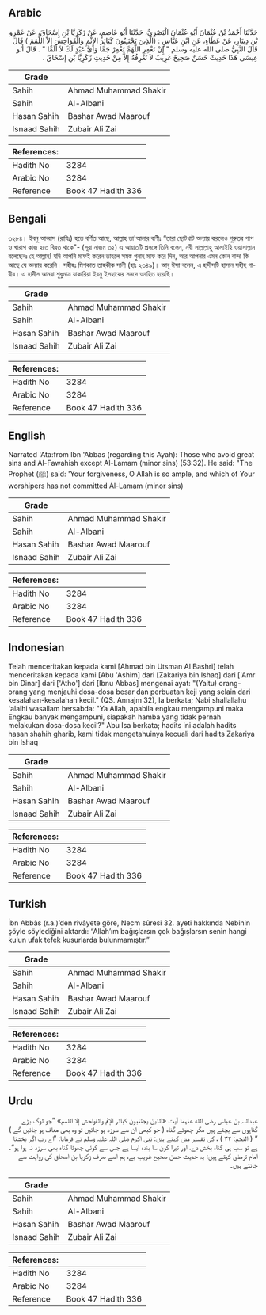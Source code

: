 ## Arabic


<div dir="rtl" lang="ar" style={{fontSize:'larger',backgroundColor:'#f8f9fa',padding:20}}>
حَدَّثَنَا أَحْمَدُ بْنُ عُثْمَانَ أَبُو عُثْمَانَ الْبَصْرِيُّ، حَدَّثَنَا أَبُو عَاصِمٍ، عَنْ زَكَرِيَّا بْنِ إِسْحَاقَ، عَنْ عَمْرِو بْنِ دِينَارِ، عَنْ عَطَاءٍ، عَنِ ابْنِ عَبَّاسٍ ‏:‏ ‏(‏الَّذِينَ يَجْتَنِبُونَ كَبَائِرَ الإِثْمِ وَالْفَوَاحِشَ إِلاَّ اللَّمَمَ ‏)‏ قَالَ قَالَ النَّبِيُّ صلى الله عليه وسلم ‏"‏ إِنْ تَغْفِرِ اللَّهُمَّ تَغْفِرْ جَمَّا وَأَىُّ عَبْدٍ لَكَ لاَ أَلَمَّا ‏"‏ ‏.‏ قَالَ أَبُو عِيسَى هَذَا حَدِيثٌ حَسَنٌ صَحِيحٌ غَرِيبٌ لاَ نَعْرِفُهُ إِلاَّ مِنْ حَدِيثِ زَكَرِيَّا بْنِ إِسْحَاقَ ‏.‏
</div>
<div style={{backgroundColor:'#f8f9fa',padding:20, marginBottom: 10}}><table> <thead> <tr> <th>Grade</th> <th></th> </tr> </thead> <tbody> <tr><td>Sahih</td><td>Ahmad Muhammad Shakir</td></tr><tr><td>Sahih</td><td>Al-Albani</td></tr><tr><td>Hasan Sahih</td><td>Bashar Awad Maarouf</td></tr><tr><td>Isnaad Sahih</td><td>Zubair Ali Zai</td></tr></tbody></table><table> <thead> <tr> <th>References:</th> <th></th> </tr> </thead> <tbody><tr><td>Hadith No</td><td>3284</td></tr><tr><td>Arabic No</td><td>3284</td></tr><tr><td>Reference</td><td>Book 47 Hadith 336</td></tr></tbody></table></div>

## Bengali


<div dir="ltr" lang="bn" style={{fontSize:'larger',backgroundColor:'#f8f9fa',padding:20}}>
৩২৮৪। ইবনু আব্বাস (রাযিঃ) হতে বর্ণিত আছে, আল্লাহ তা'আলার বাণীঃ “তারা ছোটখাট অন্যায় করলেও গুরুতর পাপ ও খারাপ কাজ হতে বিরত থাকে"- (সূরা নাজম ৩২) এ আয়াতটি প্রসঙ্গে তিনি বলেন, নবী সাল্লাল্লাহু আলাইহি ওয়াসাল্লাম বলেছেনঃ হে আল্লাহ! যদি আপনি মাফই করেন তাহলে সমস্ত গুনাহ মাফ করে দিন, আর আপনার এমন কোন বান্দা কি আছে যে অন্যায় করেনি। সহীহঃ মিশকাত তাহকীক সানী (হাঃ ২৩৪৯)। আবূ ঈসা বলেন, এ হাদীসটি হাসান সহীহ গারীব। এ হাদীস আমরা শুধুমাত্র যাকারিয়া ইবনু ইসহাকের সনদে অবহিত হয়েছি।
</div>
<div style={{backgroundColor:'#f8f9fa',padding:20, marginBottom: 10}}><table> <thead> <tr> <th>Grade</th> <th></th> </tr> </thead> <tbody> <tr><td>Sahih</td><td>Ahmad Muhammad Shakir</td></tr><tr><td>Sahih</td><td>Al-Albani</td></tr><tr><td>Hasan Sahih</td><td>Bashar Awad Maarouf</td></tr><tr><td>Isnaad Sahih</td><td>Zubair Ali Zai</td></tr></tbody></table><table> <thead> <tr> <th>References:</th> <th></th> </tr> </thead> <tbody><tr><td>Hadith No</td><td>3284</td></tr><tr><td>Arabic No</td><td>3284</td></tr><tr><td>Reference</td><td>Book 47 Hadith 336</td></tr></tbody></table></div>

## English


<div dir="ltr" lang="en" style={{fontSize:'larger',backgroundColor:'#f8f9fa',padding:20}}>
Narrated 'Ata:from Ibn 'Abbas (regarding this Ayah): Those who avoid great sins and Al-Fawahish except Al-Lamam (minor sins) (53:32). He said: "The Prophet (ﷺ) said: 'Your forgiveness, O Allah is so ample, and which of Your worshipers has not committed Al-Lamam (minor sins)
</div>
<div style={{backgroundColor:'#f8f9fa',padding:20, marginBottom: 10}}><table> <thead> <tr> <th>Grade</th> <th></th> </tr> </thead> <tbody> <tr><td>Sahih</td><td>Ahmad Muhammad Shakir</td></tr><tr><td>Sahih</td><td>Al-Albani</td></tr><tr><td>Hasan Sahih</td><td>Bashar Awad Maarouf</td></tr><tr><td>Isnaad Sahih</td><td>Zubair Ali Zai</td></tr></tbody></table><table> <thead> <tr> <th>References:</th> <th></th> </tr> </thead> <tbody><tr><td>Hadith No</td><td>3284</td></tr><tr><td>Arabic No</td><td>3284</td></tr><tr><td>Reference</td><td>Book 47 Hadith 336</td></tr></tbody></table></div>

## Indonesian


<div dir="ltr" lang="id" style={{fontSize:'larger',backgroundColor:'#f8f9fa',padding:20}}>
Telah menceritakan kepada kami [Ahmad bin Utsman Al Bashri] telah menceritakan kepada kami [Abu 'Ashim] dari [Zakariya bin Ishaq] dari ['Amr bin Dinar] dari ['Atho'] dari [Ibnu Abbas] mengenai ayat: "(Yaitu) orang-orang yang menjauhi dosa-dosa besar dan perbuatan keji yang selain dari kesalahan-kesalahan kecil." (QS. Annajm 32), Ia berkata; Nabi shallallahu 'alaihi wasallam bersabda: "Ya Allah, apabila engkau mengampuni maka Engkau banyak mengampuni, siapakah hamba yang tidak pernah melakukan dosa-dosa kecil?" Abu Isa berkata; hadits ini adalah hadits hasan shahih gharib, kami tidak mengetahuinya kecuali dari hadits Zakariya bin Ishaq
</div>
<div style={{backgroundColor:'#f8f9fa',padding:20, marginBottom: 10}}><table> <thead> <tr> <th>Grade</th> <th></th> </tr> </thead> <tbody> <tr><td>Sahih</td><td>Ahmad Muhammad Shakir</td></tr><tr><td>Sahih</td><td>Al-Albani</td></tr><tr><td>Hasan Sahih</td><td>Bashar Awad Maarouf</td></tr><tr><td>Isnaad Sahih</td><td>Zubair Ali Zai</td></tr></tbody></table><table> <thead> <tr> <th>References:</th> <th></th> </tr> </thead> <tbody><tr><td>Hadith No</td><td>3284</td></tr><tr><td>Arabic No</td><td>3284</td></tr><tr><td>Reference</td><td>Book 47 Hadith 336</td></tr></tbody></table></div>

## Turkish


<div dir="ltr" lang="tr" style={{fontSize:'larger',backgroundColor:'#f8f9fa',padding:20}}>
İbn Abbâs (r.a.)’den rivâyete göre, Necm sûresi 32. ayeti hakkında Nebinin şöyle söylediğini aktardı: “Allah’ım bağışlarsın çok bağışlarsın senin hangi kulun ufak tefek kusurlarda bulunmamıştır.”
</div>
<div style={{backgroundColor:'#f8f9fa',padding:20, marginBottom: 10}}><table> <thead> <tr> <th>Grade</th> <th></th> </tr> </thead> <tbody> <tr><td>Sahih</td><td>Ahmad Muhammad Shakir</td></tr><tr><td>Sahih</td><td>Al-Albani</td></tr><tr><td>Hasan Sahih</td><td>Bashar Awad Maarouf</td></tr><tr><td>Isnaad Sahih</td><td>Zubair Ali Zai</td></tr></tbody></table><table> <thead> <tr> <th>References:</th> <th></th> </tr> </thead> <tbody><tr><td>Hadith No</td><td>3284</td></tr><tr><td>Arabic No</td><td>3284</td></tr><tr><td>Reference</td><td>Book 47 Hadith 336</td></tr></tbody></table></div>

## Urdu


<div dir="rtl" lang="ur" style={{fontSize:'larger',backgroundColor:'#f8f9fa',padding:20}}>
عبداللہ بن عباس رضی الله عنہما آیت «الذين يجتنبون كبائر الإثم والفواحش إلا اللمم» ”جو لوگ بڑے گناہوں سے بچتے ہیں مگر چھوٹے گناہ ( جو کبھی ان سے سرزد ہو جائیں تو وہ بھی معاف ہو جائیں گے ) “ ( النجم: ۳۲ ) ، کی تفسیر میں کہتے ہیں: نبی اکرم صلی اللہ علیہ وسلم نے فرمایا: ”اے رب اگر بخشتا ہے تو سب ہی گناہ بخش دے، اور تیرا کون سا بندہ ایسا ہے جس سے کوئی چھوٹا گناہ بھی سرزد نہ ہوا ہو“۔ امام ترمذی کہتے ہیں: یہ حدیث حسن صحیح غریب ہے، ہم اسے صرف زکریا بن اسحاق کی روایت سے جانتے ہیں۔
</div>
<div style={{backgroundColor:'#f8f9fa',padding:20, marginBottom: 10}}><table> <thead> <tr> <th>Grade</th> <th></th> </tr> </thead> <tbody> <tr><td>Sahih</td><td>Ahmad Muhammad Shakir</td></tr><tr><td>Sahih</td><td>Al-Albani</td></tr><tr><td>Hasan Sahih</td><td>Bashar Awad Maarouf</td></tr><tr><td>Isnaad Sahih</td><td>Zubair Ali Zai</td></tr></tbody></table><table> <thead> <tr> <th>References:</th> <th></th> </tr> </thead> <tbody><tr><td>Hadith No</td><td>3284</td></tr><tr><td>Arabic No</td><td>3284</td></tr><tr><td>Reference</td><td>Book 47 Hadith 336</td></tr></tbody></table></div>